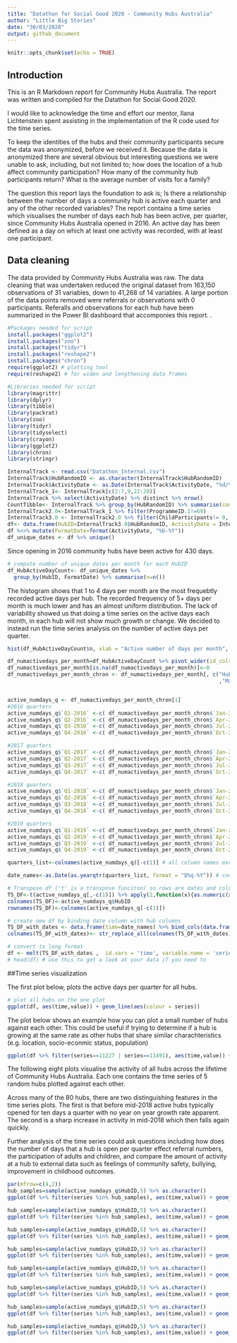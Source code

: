 ---
title: "Datathon for Social Good 2020 - Community Hubs Australia"
author: "Little Big Stories"
date: "30/03/2020"
output: github_document
---

```{r setup, include=FALSE}
knitr::opts_chunk$set(echo = TRUE)
```

## Introduction
This is an R Markdown report for Community Hubs Australia. The report was written and compiled for the Datathon for Social Good 2020. 

I would like to acknowledge the time and effort our mentor, Ilana Lichtenstein spent assisting in the implementation of the R code used for the time series.

To keep the identities of the hubs and their community participants secure the data was anonymized, before we received it.
Because the data is anonymized there are several obvious but interesting questions we were unable to ask, including, but not limited to; how does the location of a hub affect community participation? How many of the community hub participants return? What is the average number of visits for a family? 

The question this report lays the foundation to ask is; Is there a relationship between the number of days a community hub is active each quarter and any of the other recorded variables?
The report contains a time series which visualises the number of days each hub has been active, per quarter, since Community Hubs Australia opened in 2016. An active day has been defined as a day on which at least one activity was recorded, with at least one participant.

## Data cleaning
The data provided by Community Hubs Australia was raw. The data cleaning that was undertaken reduced the original dataset from 163,150 observations of 31 variables, down to 41,268 of 14 variables. A large portion  of the data points removed were referrals or observations with 0 participants. Referalls and observations for each hub have been summarized in the Power BI dashboard that accomponies this report.
. 
```{r load-packages, include= FALSE}
#Packages needed for script
install.packages("ggplot2")
install.packages("zoo")
install.packages("tidyr")
install.packages("reshape2")
install.packages("chron")
require(ggplot2) # plotting tool
require(reshape2) # for widen and lengthening data frames 

#Libraries needed for script 
library(magrittr)
library(dplyr)
library(tibble)
library(packrat)
library(zoo)
library(tidyr)
library(tidyselect)
library(crayon)
library(ggplot2)
library(chron)
library(stringr)

```
```{r, echo=FALSE, results="hide"}

InternalTrack <- read.csv("Datathon_Internal.csv")
InternalTrack$HubRandomID <- as.character(InternalTrack$HubRandomID)
InternalTrack$ActivityDate <- as.Date(InternalTrack$ActivityDate, "%d/%m/%y")
InternalTrack_1<- InternalTrack[c(2:7,9,22:28)]
InternalTrack %>% select(ActivityDate) %>% distinct %>% nrow() 
CountTibble<- InternalTrack %>% group_by(HubRandomID) %>% summarise(count= n())  
InternalTrack2.0<-InternalTrack_1 %>% filter(ProgrammeID.1!=69)
InternalTrack3.0 <- InternalTrack2.0 %>% filter(ChildParticipants!= 0, AdultParticipants!=0, ReferralParticipants==0)
df<- data.frame(HubID=InternalTrack3.0$HubRandomID, ActivityDate = InternalTrack3.0$ActivityDate)
df %<>% mutate(FormatDate=format(ActivityDate, "%b-%Y"))
df_unique_dates <- df %>% unique()
```
Since opening in 2016 community hubs have been active for 430 days.  

```{r,echo=FALSE}
# compute number of unique dates per month for each HubID 
df_HubActiveDayCount<- df_unique_dates %>% 
  group_by(HubID, FormatDate) %>% summarise(n=n())
```
The histogram shows that 1 to 4 days per month are the most frequebtly recorded active days per hub. The recorded frequency of 5+ days per month is much lower and has an almost uniform distribution. The lack of variability showed us that doing a time series on the active days each month, in each hub will not show much growth or change. We decided to instead run the time series analysis on the number of active days per quarter. 



```{r,echo= FALSE}
       
hist(df_HubActiveDayCount$n, xlab = "Active number of days per month", main = "Histogram of the number of active days per month in all hubs" , breaks = 23, xlim = c(1,23))


```
 
```{r,  echo=FALSE}
df_numactivedays_per_month=df_HubActiveDayCount %>% pivot_wider(id_cols= HubID,names_from=FormatDate , values_from=n)
df_numactivedays_per_month[is.na(df_numactivedays_per_month)]<-0
df_numactivedays_per_month_chron <- df_numactivedays_per_month[, c("HubID","Jan-2016", "Feb-2016", "Mar-2016", "Apr-2016", "May-2016", "Jun-2016", "Jul-2016", "Aug-2016","Sep-2016", "Oct-2016", "Nov-2016", "Dec-2016" ,"Jan-2017", "Feb-2017", "Mar-2017", "Apr-2017", "May-2017", "Jun-2017", "Jul-2017", "Aug-2017","Sep-2017", "Oct-2017", "Nov-2017", "Dec-2017", "Jan-2018", "Feb-2018"
                                                                   ,"Mar-2018","Apr-2018", "May-2018", "Jun-2018", "Jul-2018","Aug-2018", "Sep-2018", "Oct-2018", "Nov-2018", "Dec-2018", "Jan-2019", "Feb-2019","Mar-2019", "Apr-2019", "May-2019", "Jun-2019", "Jul-2019", "Aug-2019", "Sep-2019", "Oct-2019", "Nov-2019", "Dec-2019")]


active_numdays_q <- df_numactivedays_per_month_chron[1]
#2016 quarters
active_numdays_q$`Q1-2016` <-c( df_numactivedays_per_month_chron$`Jan-2016` + df_numactivedays_per_month_chron$`Feb-2016` + df_numactivedays_per_month_chron$`Mar-2016`)
active_numdays_q$`Q2-2016` <-c( df_numactivedays_per_month_chron$`Apr-2016` + df_numactivedays_per_month_chron$`May-2016` + df_numactivedays_per_month_chron$`Jun-2016`)
active_numdays_q$`Q3-2016` <-c( df_numactivedays_per_month_chron$`Jul-2016` + df_numactivedays_per_month_chron$`Aug-2016` + df_numactivedays_per_month_chron$`Sep-2016`)
active_numdays_q$`Q4-2016` <-c( df_numactivedays_per_month_chron$`Oct-2016` + df_numactivedays_per_month_chron$`Nov-2016` + df_numactivedays_per_month_chron$`Dec-2016`)

#2017 quarters
active_numdays_q$`Q1-2017` <-c( df_numactivedays_per_month_chron$`Jan-2017` + df_numactivedays_per_month_chron$`Feb-2017` + df_numactivedays_per_month_chron$`Mar-2017`)
active_numdays_q$`Q2-2017` <-c( df_numactivedays_per_month_chron$`Apr-2017` + df_numactivedays_per_month_chron$`May-2017` + df_numactivedays_per_month_chron$`Jun-2017`)
active_numdays_q$`Q3-2017` <-c( df_numactivedays_per_month_chron$`Jul-2017` + df_numactivedays_per_month_chron$`Aug-2017` + df_numactivedays_per_month_chron$`Sep-2017`)
active_numdays_q$`Q4-2017` <-c( df_numactivedays_per_month_chron$`Oct-2017` + df_numactivedays_per_month_chron$`Nov-2017` + df_numactivedays_per_month_chron$`Dec-2017`)

#2018 quarters
active_numdays_q$`Q1-2018` <-c( df_numactivedays_per_month_chron$`Jan-2018` + df_numactivedays_per_month_chron$`Feb-2018` + df_numactivedays_per_month_chron$`Mar-2018`)
active_numdays_q$`Q2-2018` <-c( df_numactivedays_per_month_chron$`Apr-2018` + df_numactivedays_per_month_chron$`May-2018` + df_numactivedays_per_month_chron$`Jun-2018`)
active_numdays_q$`Q3-2018` <-c( df_numactivedays_per_month_chron$`Jul-2018` + df_numactivedays_per_month_chron$`Aug-2018` + df_numactivedays_per_month_chron$`Sep-2018`)
active_numdays_q$`Q4-2018` <-c( df_numactivedays_per_month_chron$`Oct-2018` + df_numactivedays_per_month_chron$`Nov-2018` + df_numactivedays_per_month_chron$`Dec-2018`)

#2019 quarters
active_numdays_q$`Q1-2019` <-c( df_numactivedays_per_month_chron$`Jan-2019` + df_numactivedays_per_month_chron$`Feb-2019` + df_numactivedays_per_month_chron$`Mar-2019`)
active_numdays_q$`Q2-2019` <-c( df_numactivedays_per_month_chron$`Apr-2019` + df_numactivedays_per_month_chron$`May-2019` + df_numactivedays_per_month_chron$`Jun-2019`)
active_numdays_q$`Q3-2019` <-c( df_numactivedays_per_month_chron$`Jul-2019` + df_numactivedays_per_month_chron$`Aug-2016` + df_numactivedays_per_month_chron$`Sep-2016`)
active_numdays_q$`Q4-2019` <-c( df_numactivedays_per_month_chron$`Oct-2016` + df_numactivedays_per_month_chron$`Nov-2019` + df_numactivedays_per_month_chron$`Dec-2019`)

quarters_list<-colnames(active_numdays_q)[-c(1)] # all column names except first 

date_names<-as.Date(as.yearqtr(quarters_list, format = "Q%q-%Y")) # convert quarters to date format

# Transpose df ('t' is a transpose funciton) so rows are dates and columns are hubs
TS_DF<-t(active_numdays_q[,-c(1)]) %>% apply(2,function(x){as.numeric(x)})
colnames(TS_DF)<-active_numdays_q$HubID
rownames(TS_DF)<-colnames(active_numdays_q[-c(1)])

# create new df by binding date column with hub columns
TS_DF_with_dates <- data.frame(time=date_names) %>% bind_cols(data.frame(TS_DF))
colnames(TS_DF_with_dates)<- str_replace_all(colnames(TS_DF_with_dates),"X","") # remove "X" from column names which strangely got added in previous step 

# convert to long format
df <- melt(TS_DF_with_dates ,  id.vars = 'time', variable.name = 'series')
# head(df) # use this to get a look at your data if you need to 
```

##Time series visualization 

The first plot below, plots the active days per quarter for all hubs. 

```{r,echo=FALSE}

# plot all hubs on the one plot
ggplot(df, aes(time,value)) + geom_line(aes(colour = series))
```

The plot below shows an example how you can plot a small number of hubs against each other. This could be useful if trying to determine if a hub is growing at the same rate as other hubs that share similar charachteristics (e.g. location, socio-econmic status, population)
```{r, echo=TRUE}

ggplot(df %>% filter(series==11227 | series==11491), aes(time,value)) + geom_line(aes(colour = series))
```

  The following eight plots visualise the activity of all hubs across the lifetime of Community Hubs Australia. Each one contains the time series of 5 random hubs plotted against each other. 
  
 Across many of the 80 hubs, there are two distinguishing features in the time series plots. The first is that before mid-2018 active hubs typically opened for ten days a quarter with no year on year growth rate apparent. The second is a sharp increase in activity in mid-2018 which then falls again quickly. 
 
Further analysis of the time series could ask questions including how does the number of days that a hub is open per quarter effect referral numbers, the participation of adults and children, and compare the amount of activity at a hub to external data such as feelings of community safety, bullying, improvement in childhood outcomes.


```{r, echo=FALSE}
par(mfrow=c(4,2))
hub_samples=sample(active_numdays_q$HubID,5) %>% as.character()
ggplot(df %>% filter(series %in% hub_samples), aes(time,value)) + geom_line(aes(colour = series))

hub_samples=sample(active_numdays_q$HubID,5) %>% as.character()
ggplot(df %>% filter(series %in% hub_samples), aes(time,value)) + geom_line(aes(colour = series))

hub_samples=sample(active_numdays_q$HubID,5) %>% as.character()
ggplot(df %>% filter(series %in% hub_samples), aes(time,value)) + geom_line(aes(colour = series))

hub_samples=sample(active_numdays_q$HubID,5) %>% as.character()
ggplot(df %>% filter(series %in% hub_samples), aes(time,value)) + geom_line(aes(colour = series))

hub_samples=sample(active_numdays_q$HubID,5) %>% as.character()
ggplot(df %>% filter(series %in% hub_samples), aes(time,value)) + geom_line(aes(colour = series))

hub_samples=sample(active_numdays_q$HubID,5) %>% as.character()
ggplot(df %>% filter(series %in% hub_samples), aes(time,value)) + geom_line(aes(colour = series))

hub_samples=sample(active_numdays_q$HubID,5) %>% as.character()
ggplot(df %>% filter(series %in% hub_samples), aes(time,value)) + geom_line(aes(colour = series))

hub_samples=sample(active_numdays_q$HubID,5) %>% as.character()
ggplot(df %>% filter(series %in% hub_samples), aes(time,value)) + geom_line(aes(colour = series))

```
